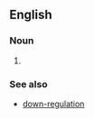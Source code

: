 ==English==

===Noun===
{{en-noun|head=[[up]]-[[regulation]]|-}}

# {{alternative spelling of|upregulation|lang=en}}

===See also===
* [[down-regulation]]